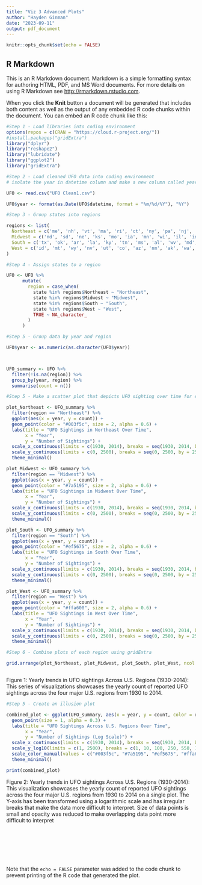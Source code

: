 ```yaml
---
title: "Viz 3 Advanced Plots"
author: "Hayden Ginman"
date: "2023-09-11"
output: pdf_document
---
```


```r
knitr::opts_chunk$set(echo = FALSE)
```

## R Markdown

This is an R Markdown document. Markdown is a simple formatting syntax for authoring HTML, PDF, and MS Word documents. For more details on using R Markdown see <http://rmarkdown.rstudio.com>.

When you click the **Knit** button a document will be generated that includes both content as well as the output of any embedded R code chunks within the document. You can embed an R code chunk like this:

```r
#Step 1 - Load libraries into coding environment
options(repos = c(CRAN = "https://cloud.r-project.org/"))
#install.packages("gridExtra")
library("dplyr")
library("reshape2")
library("lubridate")
library("ggplot2")
library("gridExtra")


```

```r
#Step 2 - Load cleaned UFO data into coding environment
# isolate the year in datetime column and make a new column called year

UFO <- read.csv("UFO Clean1.csv")

UFO$year <- format(as.Date(UFO$datetime, format = "%m/%d/%Y"), "%Y")
```

```r
#Step 3 - Group states into regions

regions <- list(
  Northeast = c('me', 'nh', 'vt', 'ma', 'ri', 'ct', 'ny', 'pa', 'nj', 'dc'),
  Midwest = c('nd', 'sd', 'ne', 'ks', 'mo', 'ia', 'mn', 'wi', 'il', 'in', 'oh', 'mi'),
  South = c('tx', 'ok', 'ar', 'la', 'ky', 'tn', 'ms', 'al', 'wv', 'md', 'de', 'va', 'nc', 'sc', 'ga', 'fl'),
  West = c('id', 'mt', 'wy', 'nv', 'ut', 'co', 'az', 'nm', 'ak', 'wa', 'or', 'ca', 'hi')
)

#Step 4 - Assign states to a region

UFO <- UFO %>%
      mutate(
        region = case_when(
          state %in% regions$Northeast ~ "Northeast",
          state %in% regions$Midwest ~ "Midwest",
          state %in% regions$South ~ "South",
          state %in% regions$West ~ "West",
          TRUE ~ NA_character_
        )
      )

#Step 5 - Group data by year and region

UFO$year <- as.numeric(as.character(UFO$year))



UFO_summary <- UFO %>%
  filter(!is.na(region)) %>%
  group_by(year, region) %>%
  summarise(count = n())

```

```r
#Step 5 - Make a scatter plot that depicts UFO sighting over time for each region

plot_Northeast <- UFO_summary %>%
  filter(region == "Northeast") %>%
  ggplot(aes(x = year, y = count)) +
  geom_point(color = "#003f5c", size = 2, alpha = 0.6) + 
  labs(title = "UFO Sightings in Northeast Over Time",
       x = "Year",
       y = "Number of Sightings") +
  scale_x_continuous(limits = c(1930, 2014), breaks = seq(1930, 2014, by = 10)) + 
  scale_y_continuous(limits = c(0, 2500), breaks = seq(0, 2500, by = 250)) + 
  theme_minimal()

plot_Midwest <- UFO_summary %>%
  filter(region == "Midwest") %>%
  ggplot(aes(x = year, y = count)) +
  geom_point(color = "#7a5195", size = 2, alpha = 0.6) +
  labs(title = "UFO Sightings in Midwest Over Time",
       x = "Year",
       y = "Number of Sightings") +
  scale_x_continuous(limits = c(1930, 2014), breaks = seq(1930, 2014, by = 10)) + 
  scale_y_continuous(limits = c(0, 2500), breaks = seq(0, 2500, by = 250)) + 
  theme_minimal()

plot_South <- UFO_summary %>%
  filter(region == "South") %>%
  ggplot(aes(x = year, y = count)) +
  geom_point(color = "#ef5675", size = 2, alpha = 0.6) +
  labs(title = "UFO Sightings in South Over Time",
       x = "Year",
       y = "Number of Sightings") +
  scale_x_continuous(limits = c(1930, 2014), breaks = seq(1930, 2014, by = 10)) +
  scale_y_continuous(limits = c(0, 2500), breaks = seq(0, 2500, by = 250)) + 
  theme_minimal()

plot_West <- UFO_summary %>%
  filter(region == "West") %>%
  ggplot(aes(x = year, y = count)) +
  geom_point(color = "#ffa600", size = 2, alpha = 0.6) +
  labs(title = "UFO Sightings in West Over Time",
       x = "Year",
       y = "Number of Sightings") +
  scale_x_continuous(limits = c(1930, 2014), breaks = seq(1930, 2014, by = 10)) + 
  scale_y_continuous(limits = c(0, 2500), breaks = seq(0, 2500, by = 250)) +
  theme_minimal()


```

```r
#Step 6 - Combine plots of each region using gridExtra

grid.arrange(plot_Northeast, plot_Midwest, plot_South, plot_West, ncol = 1)



```
Figure 1: Yearly trends in UFO sightings Across U.S. Regions (1930-2014): This series of visualizations showcases the yearly count of reported UFO sightings across the four major U.S. regions from 1930 to 2014.

\newpage

```r
#Step 5 - Create an illusion plot

combined_plot <- ggplot(UFO_summary, aes(x = year, y = count, color = region)) +
  geom_point(size = 1, alpha = 0.3) + 
  labs(title = "UFO Sightings Across U.S. Regions Over Time",
       x = "Year",
       y = "Number of Sightings (Log Scale)") +
  scale_x_continuous(limits = c(1930, 2014), breaks = seq(1930, 2014, by = 10)) + 
  scale_y_log10(limits = c(1, 2500), breaks = c(1, 10, 100, 250, 550, 1500, 2500)) +
  scale_color_manual(values = c("#003f5c", "#7a5195", "#ef5675", "#ffa600")) +
  theme_minimal()

print(combined_plot)

```
Figure 2: Yearly trends in UFO sightings Across U.S. Regions (1930-2014): This visualization showcases the yearly count of reported UFO sightings across the four major U.S. regions from 1930 to 2014 on a single plot. The Y-axis has been transformed using a logarithmic scale and has irregular breaks that make the data more difficult to interpret. Size of data points is small and opacity was reduced to make overlapping data point more difficult to interpret

\newpage
```r
```
```r
```
```r
```
```r
```
```r
```
```r
```
```r
```



Note that the `echo = FALSE` parameter was added to the code chunk to prevent printing of the R code that generated the plot.
